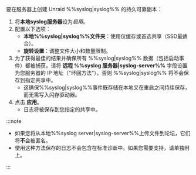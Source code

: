 要在服务器上创建 Unraid %%syslog|syslog%% 的持久可靠副本：

1. 将**本地syslog服务器**设为*启用*。
2. 配置以下选项：
   - **本地%%syslog|syslog%%文件夹**：使用仅缓存或首选共享（SSD最适合）。
   - **旋转设置**：调整文件大小和数量限制。
3. 为了获得最佳的结果并确保所有 %%syslog|syslog%% 数据（包括启动事件）都被捕获，请将 **远程 %%syslog 服务器|syslog-server%%** 字段设置为您服务器的 IP 地址（"环回方法"），否则 %%syslog|syslog%% 将不会保存到指定共享中。
   - 这确保%%syslog|syslog%%事件既存储在本地又在重启之间持续保存，而无需写入闪存驱动器。
4. 点击 **应用**。
   - 日志将被保存到您指定的共享中。

:::note

- 如果您将从本地%%syslog server|syslog-server%%上传文件到论坛，它们将**不**会被匿名。
- 使用这种方法保存的日志不会包含在标准诊断中。如果您需要支持，请单独附上。

:::

